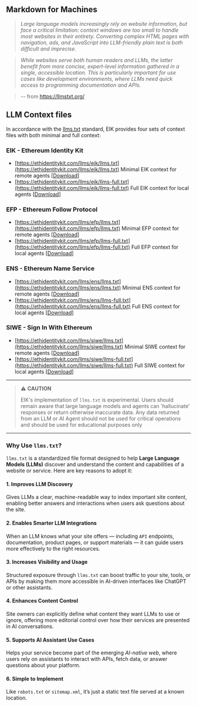 ## Markdown for Machines
>_Large language models increasingly rely on website information, but face a critical limitation: context windows are too small to handle most websites in their entirety. Converting complex HTML pages with navigation, ads, and JavaScript into LLM-friendly plain text is both difficult and imprecise._

>_While websites serve both human readers and LLMs, the latter benefit from more concise, expert-level information gathered in a single, accessible location. This is particularly important for use cases like development environments, where LLMs need quick access to programming documentation and APIs._

> -- from https://llmstxt.org/


## LLM Context files

In accordance with the [llms.txt](https://llmstxt.org/) standard, EIK provides four sets of context files with both minimal and full context:

### EIK - Ethereum Identity Kit
- [https://ethidentitykit.com/llms/eik/llms.txt](https://ethidentitykit.com/llms/eik/llms.txt) Minimal EIK context for remote agents [<a href="https://ethidentitykit.com/llms/eik/llms.txt" download="llms.txt">Download</a>]
- [https://ethidentitykit.com/llms/eik/llms-full.txt](https://ethidentitykit.com/llms/eik/llms-full.txt) Full EIK context for local agents [<a href="https://ethidentitykit.com/llms/eik/llms-full.txt" download="llms-full.txt">Download</a>]

### EFP - Ethereum Follow Protocol
- [https://ethidentitykit.com/llms/efp/llms.txt](https://ethidentitykit.com/llms/efp/llms.txt) Minimal EFP context for remote agents [<a href="https://ethidentitykit.com/llms/efp/llms.txt" download="llms.txt">Download</a>]
- [https://ethidentitykit.com/llms/efp/llms-full.txt](https://ethidentitykit.com/llms/efp/llms-full.txt) Full EFP context for local agents [<a href="https://ethidentitykit.com/llms/efp/llms-full.txt" download="llms-full.txt">Download</a>]

### ENS - Ethereum Name Service
- [https://ethidentitykit.com/llms/ens/llms.txt](https://ethidentitykit.com/llms/ens/llms.txt) Minimal ENS context for remote agents [<a href="https://ethidentitykit.com/llms/ens/llms.txt" download="llms.txt">Download</a>]
- [https://ethidentitykit.com/llms/ens/llms-full.txt](https://ethidentitykit.com/llms/ens/llms-full.txt) Full ENS context for local agents [<a href="https://ethidentitykit.com/llms/ens/llms-full.txt" download="llms-full.txt">Download</a>]

### SIWE - Sign In With Ethereum
- [https://ethidentitykit.com/llms/siwe/llms.txt](https://ethidentitykit.com/llms/siwe/llms.txt) Minimal SIWE context for remote agents [<a href="https://ethidentitykit.com/llms/siwe/llms.txt" download="llms.txt">Download</a>]
- [https://ethidentitykit.com/llms/siwe/llms-full.txt](https://ethidentitykit.com/llms/siwe/llms-full.txt) Full SIWE context for local agents [<a href="https://ethidentitykit.com/llms/siwe/llms-full.txt" download="llms-full.txt">Download</a>]

---
> ⚠️ **CAUTION**
>
> EIK's implementation of `llms.txt` is experimental.  Users should remain aware that large language models and agents can 'hallucinate' responses or return otherwise inaccurate data.  Any data returned from an LLM or AI Agent should not be used for critical operations and should be used for educational purposes only
---

### Why Use `llms.txt`?

`llms.txt` is a standardized file format designed to help **Large Language Models (LLMs)** discover and understand the content and capabilities of a website or service. Here are key reasons to adopt it:

#### 1. Improves LLM Discovery

Gives LLMs a clear, machine-readable way to index important site content, enabling better answers and interactions when users ask questions about the site.

#### 2. Enables Smarter LLM Integrations

When an LLM knows what your site offers — including `API` endpoints, documentation, product pages, or support materials — it can guide users more effectively to the right resources.

#### 3. Increases Visibility and Usage

Structured exposure through `llms.txt` can boost traffic to your site, tools, or APIs by making them more accessible in AI-driven interfaces like ChatGPT or other assistants.

#### 4. Enhances Content Control

Site owners can explicitly define what content they want LLMs to use or ignore, offering more editorial control over how their services are presented in AI conversations.

#### 5. Supports AI Assistant Use Cases

Helps your service become part of the emerging _AI-native web_, where users rely on assistants to interact with APIs, fetch data, or answer questions about your platform.

#### 6. Simple to Implement

Like `robots.txt` or `sitemap.xml`, it’s just a static text file served at a known location.